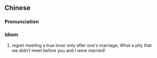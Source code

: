 {{also|恨不相逢未嫁时}}
==Chinese==
{{zh-forms|s=恨不相逢未嫁时|type=112111}}

===Pronunciation===
{{zh-pron
|m=hèn 不 xiāngféng wèi jià shí
|c=han6 bat1 soeng1 fung4 mei6 gaa3 si4
|cat=id
}}

===Idiom===
{{zh-idiom}}

# regret meeting a true lover only after one's marriage; What a pity that we didn't meet before you and I were married!